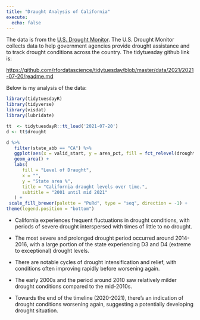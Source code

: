 ```yaml
---
title: "Draught Analysis of California"
execute:
  echo: false
---
```


The data is from the [U.S. Drought Monitor](https://droughtmonitor.unl.edu/DmData/DataDownload/ComprehensiveStatistics.aspx). The U.S. Drought Monitor collects data to help government agencies provide drought assistance and to track drought conditions across the country. The tidytuesday github link is:

<https://github.com/rfordatascience/tidytuesday/blob/master/data/2021/2021-07-20/readme.md>

Below is my analysis of the data:

```r
library(tidytuesdayR) 
library(tidyverse) 
library(visdat)
library(lubridate)

tt  <- tidytuesdayR::tt_load('2021-07-20')
d <- tt$drought

d %>% 
   filter(state_abb == "CA") %>% 
   ggplot(aes(x = valid_start, y = area_pct, fill = fct_relevel(drought_lvl, "None"))) + 
   geom_area() + 
   labs(
      fill = "Level of Draught",
      x = "",
      y = "State area %",
      title = "California draught levels over time.",
      subtitle = "2001 until mid 2021"
   ) + 
 scale_fill_brewer(palette = "PuRd", type = "seq", direction = -1) +
theme(legend.position = "bottom")
```

-   California experiences frequent fluctuations in drought conditions, with periods of severe drought interspersed with times of little to no drought.

-   The most severe and prolonged drought period occurred around 2014-2016, with a large portion of the state experiencing D3 and D4 (extreme to exceptional) drought levels.

-   There are notable cycles of drought intensification and relief, with conditions often improving rapidly before worsening again.

-   The early 2000s and the period around 2010 saw relatively milder drought conditions compared to the mid-2010s.

-   Towards the end of the timeline (2020-2021), there's an indication of drought conditions worsening again, suggesting a potentially developing drought situation.
